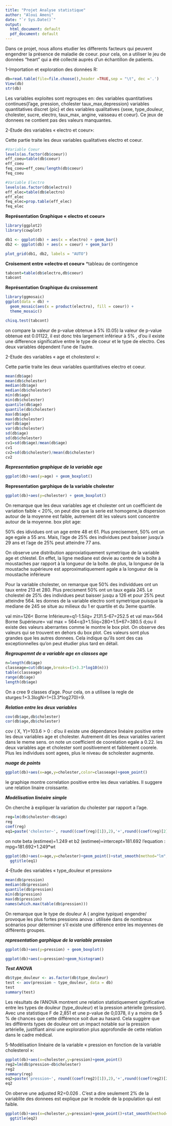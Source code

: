 ```yaml
---
title: "Projet Analyse statistique"
author: "Aloui Ameni"
date: "`r Sys.Date()`"
output:
  html_document: default
  pdf_document: default
---
```


Dans ce projet, nous allons etudier les differents facteurs qui peuvent engendrer la présence de maladie de coeur. pour cela, on a utiliser le jeu de données “heart” qui a été collecté auprès d’un échantillon de patients.

1-Importation et exploration des données R:


```r
db=read.table(file=file.choose(),header =TRUE,sep = "\t", dec ='.')
View(db)
str(db)
```
Les variables exploites sont regroupes en:
des variables quantitatives continues{l'age, pression, cholester taux_max,depression} variables quantitatives discret {pic} et des variables qualitatives {sexe, type_douleur, cholester, sucre, electro, taux_max, angine, vaisseau et coeur}.
Ce jeux de donnees ne contient pas des valeurs manquantes.


2-Etude des variables « electro et coeur»:

Cette partie traite les deux variables qualitatives electro et coeur.

```r
#Variable Coeur
levels(as.factor(db$coeur))
eff_coeu=table(db$coeur)
eff_coeu
feq_coeu=eff_coeu/length(db$coeur)
feq_coeu

#Variable Electro
levels(as.factor(db$electro))
eff_elec=table(db$electro)
eff_elec
feq_elec=prop.table(eff_elec)
feq_elec
```

**Représentation Graphique « electro et coeur»**

```r
library(ggplot2)
library(cowplot)

db1 <- ggplot(db) + aes(x = electro) + geom_bar()
db2 <- ggplot(db) + aes(x = coeur) + geom_bar()

plot_grid(db1, db2, labels = "AUTO")


```

**Croisement entre «electro et coeur»**
*tableau de contingence

```r
tabcont=table(db$electro,db$coeur)
tabcont
```

**Représentation Graphique du croissement**

```r
library(ggmosaic)
ggplot(data = db) +
  geom_mosaic(aes(x = product(electro), fill = coeur)) +
  theme_mosaic()

```

```r
chisq.test(tabcont)
```


on compare la valeur de p-value obtenue à 5% (0.05)
la valeur de p-value obtenue est  0.01122, il est donc très largement inférieur à 5% , d'ou il existe une difference significative entre le type de coeur et le type de electro. Ces deux variables dépendent l'une de l'autre. 

2-Etude des variables « age et cholesterol »:

Cette partie traite les deux variables quantitatives electro et coeur.

```r
mean(db$age)
mean(db$cholester)
median(db$age)
median(db$cholester)
min(db$age)
min(db$cholester)
quantile(db$age)
quantile(db$cholester)
max(db$age)
max(db$cholester)
var(db$age)
var(db$cholester)
sd(db$age)
sd(db$cholester)
cv1=sd(db$age)/mean(db$age)
cv1
cv2=sd(db$cholester)/mean(db$cholester)
cv2

```

***Representation graphique de la variable age***

```r
ggplot(db)+aes(y=age) + geom_boxplot()

```
**Representation garphique de la variable cholester**

```r
ggplot(db)+aes(y=cholester) + geom_boxplot()
```

On remarque que les deux variables age et cholester ont un coefficient de variation faible < 20%, on peut dire que la serie est homogene,la dispersion autour de la moyenne est faible, autrement dit les valeurs sont concentre autour de la moyenne.
box plot age:

50% des idividues ont un age entre 48 et 61. Plus precisement, 50% ont un age egale a 55 ans. Mais, l'age de 25% des individues peut baisser jusqu'a 29 ans et l'age de 25% peut atteindre 77 ans.

On observe une distribution approxiatiquement symetrique de la variable age et chlestel. En effet, la ligne mediane est devie au centre de la boîte à moustaches par rapport à la longueur de la boîte. de plus, la longueur de la moustache supérieure est approximatiquement agale a la longueur de la moustache inférieure

Pour la variable cholester, on remarque que 50% des individdues ont un taux entre  213 et 280. Plus precisment 50% ont un taux egala 245. Le cholestel de 25% des individues peut baisser jusqu a 126 et pour 25% peut atteindre 564.
les donnes de la variable electro sont symetrique puisque la mediane de 245 se situe au milieux du 1 er quartile et du 3eme quartile.

val min=126< Borne Inférieure=q1-1.5*iiq= 213*1.5-67=252.5 et val max=564 Borne Supérieure= val max = 564<q3+1.5iiq=280+1.5*67=380.5 d;ou il existe des valeurs aberrantes comme le montre le box plot.
On observe des valeurs qui se trouvent en dehors du box plot. Ces valeurs sont plus grandes que les autres donnees. Cela indique qu'ils sont des cas exceptionnelles qu'on peut étudier plus tard en détail.

***Regroupemnt de a variable age en classes age***

```r
n=length(db$age)
classeage=cut(db$age,breaks=(1+3.3*log10(n)))
table(classeage)
range(db$age)
length(db$age)

```
On a cree 9 classes d'age. Pour cela, on a utilisee la regle de sturges:1+3.3logN=1+(3.3*log270)=9.

***Relation entre les deux variables***
```r
cov(db$age,db$cholester)
cor(db$age,db$cholester)
```

cov ( X, Y)=103.6 > 0 : d'ou il existe une dépendance linéaire positive entre les deux variables age et cholester. Autrement dit les deux variables varient dans le meme sens.
on note un coefficient de coorelation egale a 0.22. les deux variables age et cholester sont positivement et faiblement coorele. Plus les individues sont agees, plus le niveau de scholester augmente.

***nuage de points***

```r
ggplot(db)+aes(x=age,y=cholester,color=classeage)+geom_point()

```

le graphiqe montre correlation positive entre les deux variables. Il suggere une relation linaire croissante.


***Modélisation linéaire simple***

On cherche à expliquer la variation du cholester par rapport a l'age.

```r
reg=lm(db$cholester~db$age)
reg
coef(reg)
eq1=paste('cholester~', round((coef(reg)[1]),2),'+',round((coef(reg)[2]),3),'*age')
```

on note beta (estimee)=1.249 et b2 (estimee)=intercept=181.692
l'equation : mpg=181.692+1.249*wt

```r
ggplot(db)+aes(x=age,y=cholester)+geom_point()+stat_smooth(method="lm", se=FALSE)+
  ggtitle(eq1)

```


4-Etude des variables « type_douleur et pression»

```r
mean(db$pression)
median(db$pression)
quantile(db$pression)
min(db$pression)
max(db$pression)
names(which.max(table(db$pression)))


```

On remarque que le type de douleur A ( angine typique) engendre/ provoque les plus fortes pressions
anova : utilisée dans de nombreux scénarios pour déterminer s'il existe une différence entre les moyennes de différents groupes.

***representation garphique de la variable pression***

```r
ggplot(db)+aes(y=pression) + geom_boxplot()
```
```r
ggplot(db)+aes(x=pression)+geom_histogram()
```
***Test ANOVA***

```r
db$type_douleur <- as.factor(db$type_douleur)
test <- aov(pression ~ type_douleur, data = db)
test
summary(test)
```
Les résultats de l'ANOVA montrent une relation statistiquement significative entre les types de douleur (type_douleur) et la pression artérielle (pression). Avec une statistique F de 2,851 et une p-value de 0,0378, il y a moins de 5 % de chances que cette différence soit due au hasard. Cela suggère que les différents types de douleur ont un impact notable sur la pression artérielle, justifiant ainsi une exploration plus approfondie de cette relation dans le cadre médical.

5-Modélisation linéaire de la variable « pression en fonction de la variable cholesterol »:

```r
ggplot(db)+aes(x=cholester,y=pression)+geom_point()
reg2=lm(db$pression~db$cholester)
reg2
summary(reg)
eq2=paste('pression~', round((coef(reg2)[1]),2),'+',round((coef(reg2)[2]),3),'*cholester')
eq2
```

On oberve une adjusted R2=0.026 . C'est a dire seulement 2% de la variablite des donnees est explique par le modele  de la population qui est faible.

```r
ggplot(db)+aes(x=cholester,y=pression)+geom_point()+stat_smooth(method="lm", se=FALSE)+
  ggtitle(eq2)

```

